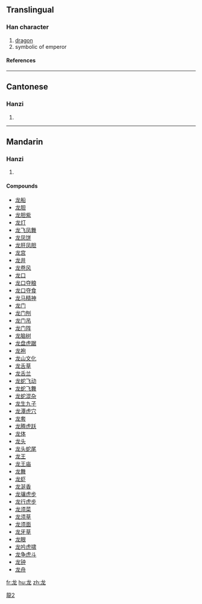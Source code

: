 {{see|龍}}<!-- may be replaced by zh-forms -->

==Translingual==
===Han character===
{{Han char|rn=212|rad=龙|as=00|sn=5|four=|canj=戈大心 (IKP)}}
# [[dragon]]
# symbolic of emperor
====References====
{{Han ref|kx=1537.251|hdz=74804.010|uh=9F99|ud=40857}}
----
==Cantonese==
===Hanzi===
{{yue-hanzi|jyut=|y=lung4}}
# {{defn|Cantonese}}
----
==Mandarin==
===Hanzi===
{{cmn-hanzi|tra=龍|pin=[[lóng]] (long2)|wg=lung<sup>2</sup>}}
# {{defn|Mandarin}}

====Compounds====
*[[龙船]]
*[[龙胆]]
*[[龙胆紫]]
*[[龙灯]]
*[[龙飞凤舞]]
*[[龙凤饼]]
*[[龙肝凤胆]]
*[[龙宫]]
*[[龙井]]
*[[龙卷风]]
*[[龙口]]
*[[龙口夺粮]]
*[[龙口夺食]]
*[[龙马精神]]
*[[龙门]]
*[[龙门刨]]
*[[龙门吊]]
*[[龙门阵]]
*[[龙脑树]]
*[[龙盘虎踞]]
*[[龙袍]]
*[[龙山文化]]
*[[龙舌草]]
*[[龙舌兰]]
*[[龙蛇飞动]]
*[[龙蛇飞舞]]
*[[龙蛇混杂]]
*[[龙生九子]]
*[[龙潭虎穴]]
*[[龙套]]
*[[龙腾虎跃]]
*[[龙体]]
*[[龙头]]
*[[龙头蛇尾]]
*[[龙王]]
*[[龙王庙]]
*[[龙舞]]
*[[龙虾]]
*[[龙涎香]]
*[[龙骧虎步]]
*[[龙行虎步]]
*[[龙须菜]]
*[[龙须草]]
*[[龙须面]]
*[[龙牙草]]
*[[龙眼]]
*[[龙吟虎啸]]
*[[龙争虎斗]]
*[[龙钟]]
*[[龙舟]]







[[fr:龙]]
[[hu:龙]]
[[zh:龙]]

[[Category:CJKV characters simplified differently in Japan and China|龍2]]